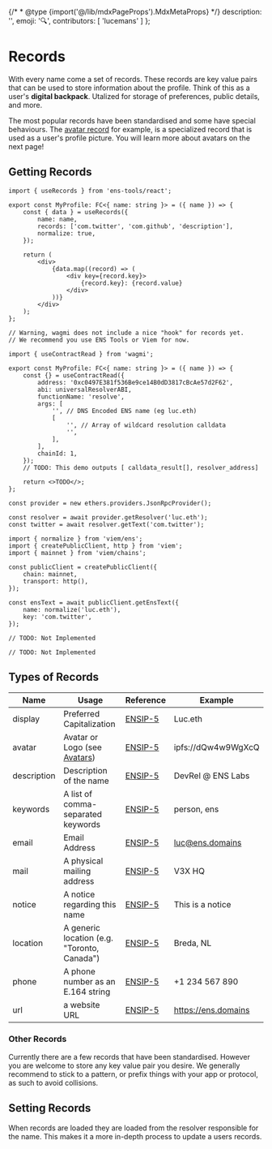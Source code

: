 {/* * @type {import('@/lib/mdxPageProps').MdxMetaProps} */}
description: '',
emoji: '🔍',
contributors: [
'lucemans'
]
};

# Records

With every name come a set of records. These records are key value pairs that can be used to store information about the profile.
Think of this as a user's **digital backpack**. Utalized for storage of preferences, public details, and more.

The most popular records have been standardised and some have special behaviours.
The [avatar record](/web/avatars) for example, is a specialized record that is used as a user's profile picture. You will learn more about avatars on the next page!

## Getting Records

<CodeGroup title="Get records by name">

```tsx {{ title: "ens-tools (React)", meta: "focus=4:8", variant: "ens-tools", link: "https://github.com/v3xlabs/ens-tools" }}
import { useRecords } from 'ens-tools/react';

export const MyProfile: FC<{ name: string }> = ({ name }) => {
    const { data } = useRecords({
        name: name,
        records: ['com.twitter', 'com.github', 'description'],
        normalize: true,
    });

    return (
        <div>
            {data.map((record) => (
                <div key={record.key}>
                    {record.key}: {record.value}
                </div>
            ))}
        </div>
    );
};
```

```tsx {{ title: "Wagmi", variant: "wagmi" }}
// Warning, wagmi does not include a nice "hook" for records yet.
// We recommend you use ENS Tools or Viem for now.

import { useContractRead } from 'wagmi';

export const MyProfile: FC<{ name: string }> = ({ name }) => {
    const {} = useContractRead({
        address: '0xc0497E381f536Be9ce14B0dD3817cBcAe57d2F62',
        abi: universalResolverABI,
        functionName: 'resolve',
        args: [
            '', // DNS Encoded ENS name (eg luc.eth)
            [
                '', // Array of wildcard resolution calldata
                '',
            ],
        ],
        chainId: 1,
    });
    // TODO: This demo outputs [ calldata_result[], resolver_address]

    return <>TODO</>;
};
```

```tsx {{ title: "Ethers", variant: "ethers", link: "https://docs.ethers.org/v5/api/providers/provider/#EnsResolver" }}
const provider = new ethers.providers.JsonRpcProvider();

const resolver = await provider.getResolver('luc.eth');
const twitter = await resolver.getText('com.twitter');
```

```tsx {{ title: "Viem", variant: "viem", link: "https://viem.sh/docs/ens/actions/getEnsText.html" }}
import { normalize } from 'viem/ens';
import { createPublicClient, http } from 'viem';
import { mainnet } from 'viem/chains';

const publicClient = createPublicClient({
    chain: mainnet,
    transport: http(),
});

const ensText = await publicClient.getEnsText({
    name: normalize('luc.eth'),
    key: 'com.twitter',
});
```

```tsx {{ title: "Ethers.rs", variant: "rust" }}
// TODO: Not Implemented
```

```tsx {{ title: "Go", variant: "go" }}
// TODO: Not Implemented
```

</CodeGroup>

## Types of Records

| Name        | Usage                                        | Reference           | Example             |
| ----------- | -------------------------------------------- | ------------------- | ------------------- |
| display     | Preferred Capitalization                     | [ENSIP-5](/ensip/5) | Luc.eth             |
| avatar      | Avatar or Logo (see [Avatars](/web/avatars)) | [ENSIP-5](/ensip/5) | ipfs://dQw4w9WgXcQ  |
| description | Description of the name                      | [ENSIP-5](/ensip/5) | DevRel @ ENS Labs   |
| keywords    | A list of comma-separated keywords           | [ENSIP-5](/ensip/5) | person, ens         |
| email       | Email Address                                | [ENSIP-5](/ensip/5) | luc@ens.domains     |
| mail        | A physical mailing address                   | [ENSIP-5](/ensip/5) | V3X HQ              |
| notice      | A notice regarding this name                 | [ENSIP-5](/ensip/5) | This is a notice    |
| location    | A generic location (e.g. "Toronto, Canada")  | [ENSIP-5](/ensip/5) | Breda, NL           |
| phone       | A phone number as an E.164 string            | [ENSIP-5](/ensip/5) | +1 234 567 890      |
| url         | a website URL                                | [ENSIP-5](/ensip/5) | https://ens.domains |

### Other Records

Currently there are a few records that have been standardised. However you are welcome to store any key value pair you desire.
We generally recommend to stick to a pattern, or prefix things with your app or protocol, as such to avoid collisions.

## Setting Records

When records are loaded they are loaded from the resolver responsible for the name.
This makes it a more in-depth process to update a users records.

<EmbedLink
    href="/resolvers/interacting"
    title="Interacting with a Resolver"
    tag="Advanced"
    description="To learn more about interacting with a resolver."
/>
